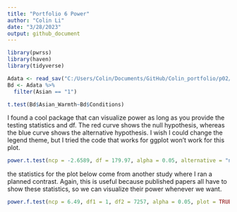 ```yaml
---
title: "Portfolio 6 Power"
author: "Colin Li"
date: "3/28/2023"
output: github_document
---
```


```r
library(pwrss)
library(haven)
library(tidyverse)

Adata <- read_sav("C:/Users/Colin/Documents/GitHub/Colin_portfolio/p02/data/AQ.sav")
Bd <- Adata %>% 
  filter(Asian == "1")

t.test(Bd$Asian_Warmth~Bd$Conditions)

```

I found a cool package that can visualize power as long as you provide the testing statistics and df. The red curve shows the null hypothesis, whereas the blue curve shows the alternative hypothesis. I wish I could change the legend theme, but I tried the code that works for ggplot won't work for this plot. 

```r

power.t.test(ncp = -2.6589, df = 179.97, alpha = 0.05, alternative = "not equal") 


```

the statistics for the plot below come from another study where I ran a planned contrast. Again, this is useful because published papers all have to show these statistics, so we can visualize their power whenever we want.  

```r

power.f.test(ncp = 6.49, df1 = 1, df2 = 7257, alpha = 0.05, plot = TRUE)

```



